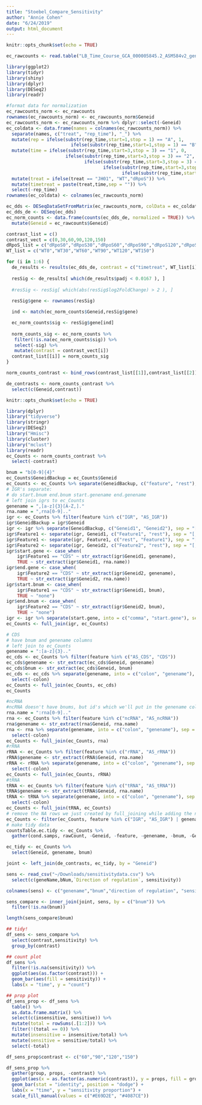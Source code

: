```yaml
---
title: "Stoebel_Compare_Sensitivity"
author: "Annie Cohen"
date: "6/24/2019"
output: html_document
---
```


```r
knitr::opts_chunk$set(echo = TRUE)

ec_rawcounts <- read.table("LB_Time_Course_GCA_000005845.2_ASM584v2_genomic_counts.txt", header = TRUE)

library(ggplot2)
library(tidyr)
library(shiny)
library(dplyr)
library(DESeq2)
library(readr)
```

```r
#format data for normalization
ec_rawcounts_norm <- ec_rawcounts
rownames(ec_rawcounts_norm) <- ec_rawcounts_norm$Geneid
ec_rawcounts_norm <- ec_rawcounts_norm %>% dplyr::select(-Geneid)
ec_coldata <- data.frame(names = colnames(ec_rawcounts_norm)) %>%
  separate(names, c("treat", "rep_time"), "_") %>%
  mutate(rep = ifelse(substr(rep_time,start=1,stop = 1) == "A", 1, 
                        ifelse(substr(rep_time,start=1,stop = 1) == "B", 2, 3))) %>%
  mutate(time = ifelse(substr(rep_time,start=3,stop = 3) == "1", 0,
                      ifelse(substr(rep_time,start=3,stop = 3) == "2", 30,
                             ifelse(substr(rep_time,start=3,stop = 3) == "3", 60,
                                    ifelse(substr(rep_time,start=3,stop = 3) == "4", 90,
                                           ifelse(substr(rep_time,start=3,stop = 3) == "5", 120, 150)))))) %>%
  mutate(treat = ifelse(treat == "JH01", "WT","dRpoS")) %>%
  mutate(timetreat = paste(treat,time,sep = "")) %>%
  select(-rep_time)
rownames(ec_coldata) <- colnames(ec_rawcounts_norm)
```


```r
ec_dds <- DESeqDataSetFromMatrix(ec_rawcounts_norm, colData = ec_coldata, design = ~ timetreat)
ec_dds_de <- DESeq(ec_dds)
ec_norm_counts <- data.frame(counts(ec_dds_de, normalized = TRUE)) %>%
  mutate(Geneid = ec_rawcounts$Geneid)

```

```r
contrast_list = c()
contrast_vect = c(0,30,60,90,120,150)
dRpoS_list = c("dRpoS0","dRpoS30","dRpoS60","dRpoS90","dRpoS120","dRpoS150")
WT_list = c("WT0","WT30","WT60","WT90","WT120","WT150")

for (i in 1:6) {
  de_results <- results(ec_dds_de, contrast = c("timetreat", WT_list[i],dRpoS_list[i]))
  
  resSig <- de_results[ which(de_results$padj < 0.0167 ), ]
  
  #resSig <- resSig[ which(abs(resSig$log2FoldChange) > 2 ), ]
  
  resSig$gene <- rownames(resSig)

  ind <- match(ec_norm_counts$Geneid,resSig$gene)

  ec_norm_counts$sig <- resSig$gene[ind]
  
  norm_counts_sig <- ec_norm_counts %>%
   filter(!is.na(ec_norm_counts$sig)) %>%
   select(-sig) %>%
   mutate(contrast = contrast_vect[i])
  contrast_list[[i]] = norm_counts_sig
}

norm_counts_contrast <- bind_rows(contrast_list[[1]],contrast_list[[2]],contrast_list[[3]],contrast_list[[4]],contrast_list[[5]],contrast_list[[6]])
```

```r
de_contrasts <- norm_counts_contrast %>%
  select(c(Geneid,contrast))
```

```r
knitr::opts_chunk$set(echo = TRUE)
```

```r
library(dplyr)
library("tidyverse")
library(stringr)
library(DESeq2)
library("Hmisc")
library(cluster)
library("mclust")
library(readr)
ec_Counts <- norm_counts_contrast %>%
  select(-contrast)
```


```r
bnum = "b[0-9]{4}"
ec_Counts$GeneidBackup = ec_Counts$Geneid
ec_Counts <- ec_Counts %>% separate(GeneidBackup, c("feature", "rest"), sep="[:]")
# IGR's separate: 
# do start.bnum end.bnum start.genename end.genename
# left join igrs to ec_Counts
genename = ",[a-z]{3}[A-Z,]."
rna.name = ",rna[0-9].."
igr <- ec_Counts %>% filter(feature %in% c("IGR", "AS_IGR"))
igr$GeneidBackup = igr$Geneid
igr <- igr %>% separate(GeneidBackup, c("Geneid1", "Geneid2"), sep = "[/]")
igr$Feature1 <- separate(igr, Geneid1, c("Feature1", "rest"), sep = "[,]")$Feature1
igr$Feature1 <- separate(igr, Feature1, c("rest", "Feature1"), sep = "[()]")$Feature1
igr$Feature2 <- separate(igr, Geneid2, c("Feature2", "rest"), sep = "[,]")$Feature2
igr$start.gene <- case_when(
    igr$Feature1 == "CDS" ~ str_extract(igr$Geneid1, genename),
    TRUE ~ str_extract(igr$Geneid1, rna.name))
igr$end.gene <- case_when(
    igr$Feature2 == "CDS" ~ str_extract(igr$Geneid2, genename),
    TRUE ~ str_extract(igr$Geneid2, rna.name))
igr$start.bnum <- case_when(
    igr$Feature1 == "CDS" ~ str_extract(igr$Geneid1, bnum),
    TRUE ~ "none")
igr$end.bnum <- case_when(
    igr$Feature2 == "CDS" ~ str_extract(igr$Geneid2, bnum),
    TRUE ~ "none")
igr <- igr %>% separate(start.gene, into = c("comma", "start.gene"), sep = "[,]") %>% select(-comma) %>% separate(end.gene, into = c("comma", "end.gene"), sep = "[,]") %>% select(-comma)
ec_Counts <- full_join(igr, ec_Counts)
```


```r
# CDS
# have bnum and genename columns
# left join to ec_Counts
genename = ":[a-z]{3}.."
ec_cds <- ec_Counts %>% filter(feature %in% c("AS_CDS", "CDS")) 
ec_cds$genename <- str_extract(ec_cds$Geneid, genename)
ec_cds$bnum <- str_extract(ec_cds$Geneid, bnum)
ec_cds <- ec_cds %>% separate(genename, into = c("colon", "genename"), sep = ":") %>%
  select(-colon)
ec_Counts <- full_join(ec_Counts, ec_cds)
ec_Counts 
```


```r
#ncRNA
#ncRNA doesn't have bnums, but id's which we'll put in the genename column
rna.name = ":rna[0-9].."
rna <- ec_Counts %>% filter(feature %in% c("ncRNA", "AS_ncRNA"))
rna$genename <- str_extract(rna$Geneid, rna.name)
rna <- rna %>% separate(genename, into = c("colon", "genename"), sep = ":") %>%
  select(-colon)
ec_Counts <- full_join(ec_Counts, rna)
#rRNA
rRNA <- ec_Counts %>% filter(feature %in% c("rRNA", "AS_rRNA"))
rRNA$genename <- str_extract(rRNA$Geneid, rna.name)
rRNA <- rRNA %>% separate(genename, into = c("colon", "genename"), sep = ":") %>%
  select(-colon)
ec_Counts <- full_join(ec_Counts, rRNA)
#tRNA
tRNA <- ec_Counts %>% filter(feature %in% c("tRNA", "AS_tRNA"))
tRNA$genename <- str_extract(tRNA$Geneid, rna.name)
tRNA <- tRNA %>% separate(genename, into = c("colon", "genename"), sep = ":") %>%
  select(-colon)
ec_Counts <- full_join(tRNA, ec_Counts)
# remove the NA rows we just created by full_joining while adding the ncRNA, rRNA, tRNA genenames
ec_Counts <- filter(ec_Counts, feature %in% c("IGR", "AS_IGR") | genename != "NA")
# make tidy data
countsTable.ec.tidy <- ec_Counts %>%
  gather(cond.samps, rawCount, -Geneid, -feature, -genename, -bnum, -Geneid1, -Geneid2, -Feature1, -Feature2, -start.gene, -end.gene, -start.bnum, - end.bnum)

ec_tidy <- ec_Counts %>%
  select(Geneid, genename, bnum)
```

```r
joint <- left_join(de_contrasts, ec_tidy, by = "Geneid")
```

```r
sens <- read_csv("~/Downloads/sensitivitydata.csv") %>%
  select(c(geneName,bNum,`Direction of regulation`, sensitivity))

colnames(sens) <- c("genename","bnum","direction of regulation", "sensitivity")

sens_compare <- inner_join(joint, sens, by = c("bnum")) %>%
  filter(!is.na(bnum))

length(sens_compare$bnum)
```

```r
## tidy!
df_sens <- sens_compare %>%
  select(contrast,sensitivity) %>%
  group_by(contrast)

## count plot
df_sens %>%
  filter(!is.na(sensitivity)) %>%
  ggplot(aes(as.factor(contrast))) +
  geom_bar(aes(fill = sensitivity)) +
  labs(x = "time", y = "count")

## prop plot
df_sens_prop <- df_sens %>%
  table() %>%
  as.data.frame.matrix() %>%
  select(c(insensitive, sensitive)) %>%
  mutate(total = rowSums(.[1:2])) %>%
  filter(!(total == 0)) %>%
  mutate(insensitive = insensitive/total) %>%
  mutate(sensitive = sensitive/total) %>%
  select(-total)

df_sens_prop$contrast <- c("60","90","120","150")

df_sens_prop %>%
  gather(group, props, -contrast) %>%
  ggplot(aes(x = as.factor(as.numeric(contrast)), y = props, fill = group)) +
  geom_bar(stat = "identity", position = "dodge") +
  labs(x = "time", y = "sensitivity proportion") +
  scale_fill_manual(values = c("#E69D2E", "#4087CE"))
```



